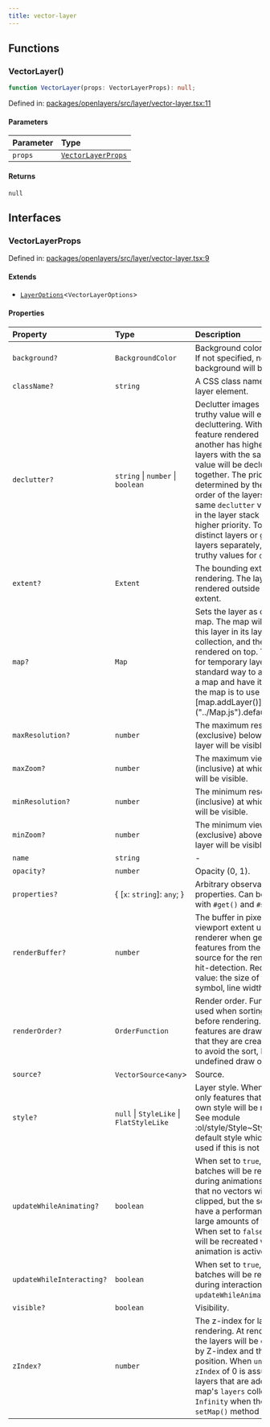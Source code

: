 ```yaml
---
title: vector-layer
---
```


## Functions

### VectorLayer()

```ts
function VectorLayer(props: VectorLayerProps): null;
```

Defined in: [packages/openlayers/src/layer/vector-layer.tsx:11](https://github.com/nickdutto/react-gis/blob/main/packages/openlayers/src/layer/vector-layer.tsx#L11)

#### Parameters

| Parameter | Type                                    |
| :-------- | :-------------------------------------- |
| `props`   | [`VectorLayerProps`](#vectorlayerprops) |

#### Returns

`null`

## Interfaces

### VectorLayerProps

Defined in: [packages/openlayers/src/layer/vector-layer.tsx:9](https://github.com/nickdutto/react-gis/blob/main/packages/openlayers/src/layer/vector-layer.tsx#L9)

#### Extends

- [`LayerOptions`](use-layer.mdx#layeroptions)\<`VectorLayerOptions`\>

#### Properties

| Property                                                      | Type                                     | Description                                                                                                                                                                                                                                                                                                                                                                                                                                                                     | Inherited from                        |
| :------------------------------------------------------------ | :--------------------------------------- | :------------------------------------------------------------------------------------------------------------------------------------------------------------------------------------------------------------------------------------------------------------------------------------------------------------------------------------------------------------------------------------------------------------------------------------------------------------------------------ | :------------------------------------ |
| <a id="background"></a> `background?`                         | `BackgroundColor`                        | Background color for the layer. If not specified, no background will be rendered.                                                                                                                                                                                                                                                                                                                                                                                               | `LayerOptions.background`             |
| <a id="classname"></a> `className?`                           | `string`                                 | A CSS class name to set to the layer element.                                                                                                                                                                                                                                                                                                                                                                                                                                   | `LayerOptions.className`              |
| <a id="declutter"></a> `declutter?`                           | `string` \| `number` \| `boolean`        | Declutter images and text. Any truthy value will enable decluttering. Within a layer, a feature rendered before another has higher priority. All layers with the same `declutter` value will be decluttered together. The priority is determined by the drawing order of the layers with the same `declutter` value. Higher in the layer stack means higher priority. To declutter distinct layers or groups of layers separately, use different truthy values for `declutter`. | `LayerOptions.declutter`              |
| <a id="extent"></a> `extent?`                                 | `Extent`                                 | The bounding extent for layer rendering. The layer will not be rendered outside of this extent.                                                                                                                                                                                                                                                                                                                                                                                 | `LayerOptions.extent`                 |
| <a id="map"></a> `map?`                                       | `Map`                                    | Sets the layer as overlay on a map. The map will not manage this layer in its layers collection, and the layer will be rendered on top. This is useful for temporary layers. The standard way to add a layer to a map and have it managed by the map is to use [map.addLayer()]import ("../Map.js").default#addLayer.                                                                                                                                                           | `LayerOptions.map`                    |
| <a id="maxresolution"></a> `maxResolution?`                   | `number`                                 | The maximum resolution (exclusive) below which this layer will be visible.                                                                                                                                                                                                                                                                                                                                                                                                      | `LayerOptions.maxResolution`          |
| <a id="maxzoom"></a> `maxZoom?`                               | `number`                                 | The maximum view zoom level (inclusive) at which this layer will be visible.                                                                                                                                                                                                                                                                                                                                                                                                    | `LayerOptions.maxZoom`                |
| <a id="minresolution"></a> `minResolution?`                   | `number`                                 | The minimum resolution (inclusive) at which this layer will be visible.                                                                                                                                                                                                                                                                                                                                                                                                         | `LayerOptions.minResolution`          |
| <a id="minzoom"></a> `minZoom?`                               | `number`                                 | The minimum view zoom level (exclusive) above which this layer will be visible.                                                                                                                                                                                                                                                                                                                                                                                                 | `LayerOptions.minZoom`                |
| <a id="name"></a> `name`                                      | `string`                                 | -                                                                                                                                                                                                                                                                                                                                                                                                                                                                               | `LayerOptions.name`                   |
| <a id="opacity"></a> `opacity?`                               | `number`                                 | Opacity (0, 1).                                                                                                                                                                                                                                                                                                                                                                                                                                                                 | `LayerOptions.opacity`                |
| <a id="properties"></a> `properties?`                         | \{ \[`x`: `string`\]: `any`; \}          | Arbitrary observable properties. Can be accessed with `#get()` and `#set()`.                                                                                                                                                                                                                                                                                                                                                                                                    | `LayerOptions.properties`             |
| <a id="renderbuffer"></a> `renderBuffer?`                     | `number`                                 | The buffer in pixels around the viewport extent used by the renderer when getting features from the vector source for the rendering or hit-detection. Recommended value: the size of the largest symbol, line width or label.                                                                                                                                                                                                                                                   | `LayerOptions.renderBuffer`           |
| <a id="renderorder"></a> `renderOrder?`                       | `OrderFunction`                          | Render order. Function to be used when sorting features before rendering. By default features are drawn in the order that they are created. Use `null` to avoid the sort, but get an undefined draw order.                                                                                                                                                                                                                                                                      | `LayerOptions.renderOrder`            |
| <a id="source"></a> `source?`                                 | `VectorSource`\<`any`\>                  | Source.                                                                                                                                                                                                                                                                                                                                                                                                                                                                         | `LayerOptions.source`                 |
| <a id="style"></a> `style?`                                   | `null` \| `StyleLike` \| `FlatStyleLike` | Layer style. When set to `null`, only features that have their own style will be rendered. See module :ol/style/Style~Style for the default style which will be used if this is not set.                                                                                                                                                                                                                                                                                        | `LayerOptions.style`                  |
| <a id="updatewhileanimating"></a> `updateWhileAnimating?`     | `boolean`                                | When set to `true`, feature batches will be recreated during animations. This means that no vectors will be shown clipped, but the setting will have a performance impact for large amounts of vector data. When set to `false`, batches will be recreated when no animation is active.                                                                                                                                                                                         | `LayerOptions.updateWhileAnimating`   |
| <a id="updatewhileinteracting"></a> `updateWhileInteracting?` | `boolean`                                | When set to `true`, feature batches will be recreated during interactions. See also `updateWhileAnimating`.                                                                                                                                                                                                                                                                                                                                                                     | `LayerOptions.updateWhileInteracting` |
| <a id="visible"></a> `visible?`                               | `boolean`                                | Visibility.                                                                                                                                                                                                                                                                                                                                                                                                                                                                     | `LayerOptions.visible`                |
| <a id="zindex"></a> `zIndex?`                                 | `number`                                 | The z-index for layer rendering. At rendering time, the layers will be ordered, first by Z-index and then by position. When `undefined`, a `zIndex` of 0 is assumed for layers that are added to the map's `layers` collection, or `Infinity` when the layer's `setMap()` method was used.                                                                                                                                                                                      | `LayerOptions.zIndex`                 |
